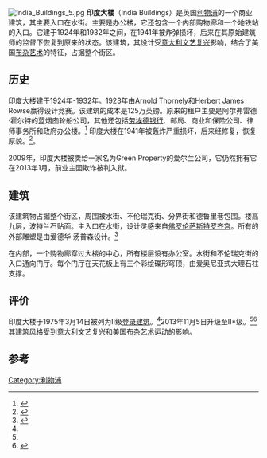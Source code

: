 {{Infobox Historic Site | name = 印度大楼| image = India Buildings, Liverpool.jpg| image_size = 250|  locmapin = United Kingdom Liverpool Central| map_width = 250| coordinates = {{coord|53.4061|-2.9926|display=inline,title}}
| location = 英国[[利物浦|利物浦]]水街| built = 1924–32| built_for =蓝烟囱轮船公司| architect = Arnold Thornely<br />Herbert James Rowse| architecture =意大利文艺复兴、美国布杂艺术| governing_body = Green Property| designation1 = II*级| designation1_offname = India Buildings, including the Water Street entrance to James Street underground station| designation1_date = 2013-11-05| }}
[[File:India_Buildings_5.jpg|thumb]]
'''印度大楼'''（India Buildings）是英国[[利物浦|利物浦]]的一个商业建筑，其主要入口在水街。主要是办公楼，它还包含一个内部购物廊和一个地铁站的入口。它建于1924年和1932年之间，在1941年被炸弹损坏，后来在其原始建筑师的监督下恢复到原来的状态。该建筑，其设计受[[意大利文艺复兴|意大利文艺复兴]]影响，结合了美国[[布杂艺术|布杂艺术]]的特征，占据整个街区。

==历史==
印度大楼建于1924年-1932年。1923年由Arnold Thornely和Herbert James Rowse赢得设计竞赛。该建筑的成本是125万英镑。原来的租户主要是阿尔弗雷德·霍尔特的蓝烟囱轮船公司，其他还包括[[劳埃德银行|劳埃德银行]]、邮局、商业和保险公司、律师事务所和政府办公楼。<ref name=nhl>{{NHLE |num= 1218481|desc= India Buildings, including the Water Street entrance to James Street underground station|access-date= 2013-11-10|mode=cs2}}</ref> 印度大楼在1941年被轰炸严重损坏，后来经修复，恢复原貌。<ref name=pev>{{Citation | last = Sharples | first = Joseph| last2 = Pollard| first2 = Richard| year = 2004| title = Liverpool| series = Pevsner Architectural Guides| publication-place = New Haven and London| publisher = [[Yale_University_Press|Yale University Press]]| pages = 170–171 | isbn = 0-300-10258-5}}</ref>。

2009年，印度大楼被卖给一家名为Green Property的爱尔兰公司，它仍然拥有它在2013年1月，前业主因欺诈被判入狱。

==建筑==
该建筑物占据整个街区，周围被水街、不伦瑞克街、分界街和德鲁里巷包围。楼高九层，波特兰石贴面。主入口在水街，设计灵感来自[[佛罗伦萨|佛罗伦萨]][[斯特罗齐宫|斯特罗齐宫]]。所有的外部雕塑是由爱德华·汤普森设计。<ref>{{Citation | last = Cavanagh| first = Terry | year = 1997| title = Public Sculpture of Liverpool| edition = | series = National Recording Project | publication-place = Liverpool| publisher = Liverpool University Press| page = 240 | isbn = 978-0-853-23711-2}}</ref>

在内部，一个购物廊穿过大楼的中心，所有楼层设有办公室。水街和不伦瑞克街的入口通向门厅。每个门厅在天花板上有三个彩绘碟形穹顶，由爱奥尼亚式大理石柱支撑。

==评价==
印度大楼于1975年3月14日被列为II级[[登录建筑|登录建筑]]。<ref name=nhl/>2013年11月5日升级至II*级。<ref name=nhl/><ref>{{Citation| url = http://www.c20society.org.uk/news/india-buildings-liverpool-upgraded-to-grade-ii/| title = India Buildings Liverpool Upgraded to Grade II*| accessdate = 11 November 2013| publisher = Twentieth Century Society| archive-date = 2017-01-12| archive-url = https://web.archive.org/web/20170112052312/http://www.c20society.org.uk/news/india-buildings-liverpool-upgraded-to-grade-ii/| dead-url = no}}</ref>{{efn|Grade II* status is given to buildings that "are particularly important buildings of more than special interest", and Grade II status to buildings that "are nationally important and of special interest".<ref>{{Citation| url = http://www.historicengland.org.uk/listing/what-is-designation/listed-buildings/| title = Listed buildings| accessdate = 27 March 2015| publisher = Historic England| archive-date = 2015-04-02| archive-url = https://web.archive.org/web/20150402110629/http://www.historicengland.org.uk/listing/what-is-designation/listed-buildings//| dead-url = no}}</ref> }} 其建筑风格受到[[意大利文艺复兴|意大利文艺复兴]]和美国[[布杂艺术|布杂艺术]]运动的影响。

==参考==
{{notelist}}
{{Reflist|30em}}
[[Category:利物浦|Category:利物浦]]